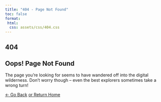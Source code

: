 ```yaml
---
title: "404 - Page Not Found"
toc: false
format:
 html:
  css: assets/css/404.css
---
```


:::: error-container
# 404 {.error-number}

## Oops! Page Not Found {.error-title}

::: error-message
The page you're looking for seems to have wandered off into the digital wilderness. Don't worry though – even the best explorers sometimes take a wrong turn!
:::

[← Go Back](/){.back-button} [or Return Home](/){.home-link}
::::

```{=html}
<script src="/assets/scripts/back.js" defer></script>
```